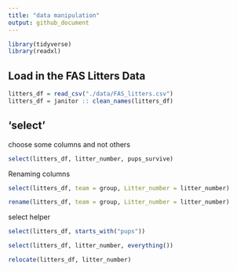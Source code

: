 ```yaml
---
title: "data manipulation"
output: github_document
---
```


```r
library(tidyverse)
library(readxl)
```

## Load in the FAS Litters Data

```r
litters_df = read_csv("./data/FAS_litters.csv")
litters_df = janitor :: clean_names(litters_df)
```

## 'select'

choose some columns and not others

```r
select(litters_df, litter_number, pups_survive)
```

Renaming columns

```r
select(litters_df, team = group, Litter_number = litter_number)
```

```r
rename(litters_df, team = group, Litter_number = litter_number)
```

select helper

```r
select(litters_df, starts_with("pups"))
```

```r
select(litters_df, litter_number, everything())
```

```r
relocate(litters_df, litter_number)
```










